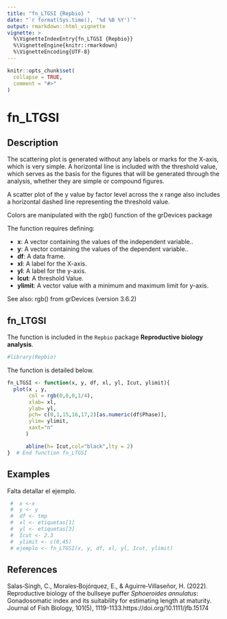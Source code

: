 ```yaml
---
title: "fn_LTGSI {Repbio} "
date: "`r format(Sys.time(), '%d %B %Y')`"
output: rmarkdown::html_vignette
vignette: >
  %\VignetteIndexEntry{fn_LTGSI {Repbio}}
  %\VignetteEngine{knitr::rmarkdown}
  %\VignetteEncoding{UTF-8}
---
```


```r
knitr::opts_chunk$set(
  collapse = TRUE,
  comment = "#>"
)
```

# fn_LTGSI

## Description

The scattering plot is generated without any labels or marks for the X-axis, 
which is very simple. A horizontal line is included with the threshold value, 
which serves as the basis for the figures that will be generated through the 
analysis, whether they are simple or compound figures.

A scatter plot of the y value by factor level across the x range also includes
a horizontal dashed line representing the threshold value.

Colors are manipulated with the rgb() function of the grDevices package


The function requires defining:


 * **x**: A vector containing the values of the independent variable.. 
 * **y**: A vector containing the values of the dependent variable.. 
 * **df**: A data frame. 
 * **xl**: A label for the X-axis. 
 * **yl**: A label for the y-axis. 
 * **Icut**: A threshold Value. 
 * **ylimit**: A vector value with a minimum and maximum limit for y-axis. 


See also: rgb() from grDevices (version 3.6.2)


## fn_LTGSI

The function is included in the `Repbio` package **Reproductive biology analysis**.


```r
#library(Repbio)
```


The function is detailed below.

```r
fn_LTGSI <- function(x, y, df, xl, yl, Icut, ylimit){
  plot(x , y,
       col = rgb(0,0,0,1/4),
       xlab= xl,
       ylab= yl,
       pch= c(0,1,15,16,17,2)[as.numeric(df$Phase)],
       ylim= ylimit,
       xaxt="n"
      )

      abline(h= Icut,col="black",lty = 2)
}  # End function fn_LTGSI
```


## Examples

Falta detallar el ejemplo.

```r
 #  x <-x
 #  y <- y
 #  df <- tmp
 #  xl <- etiquetas[1]
 #  yl <- etiquetas[3]
 #  Icut <- 2.3
 #  ylimit <- c(0,45)
 # ejemplo <- fn_LTGSI(x, y, df, xl, yl, Icut, ylimit)
```


## References

Salas‐Singh, C., Morales‐Bojórquez, E., & Aguirre‐Villaseñor, H. (2022). Reproductive biology of the bullseye puffer *Sphoeroides annulatus*: Gonadosomatic index and its suitability for estimating length at maturity. Journal of Fish Biology, 101(5), 1119-1133.https://doi.org/10.1111/jfb.15174

